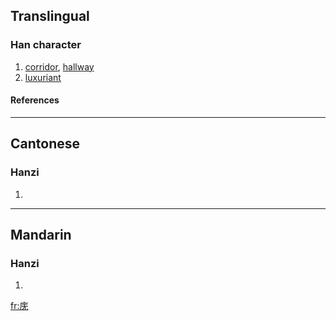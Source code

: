 {{see|廡}}

==Translingual==
===Han character===
{{Han char|rn=53|rad=广|as=04|sn=7|four=|canj=戈一大山 (IMKU)}}
# [[corridor]], [[hallway]]
# [[luxuriant]]
====References====
{{Han ref|kx=0344.051|hdz=20873.190|uh=5E91|ud=24209}}
----
==Cantonese==
===Hanzi===
{{yue-hanzi|jyut=|y=mou4, mou5}}
# {{defn|Cantonese}}
----
==Mandarin==
===Hanzi===
{{cmn-hanzi|tra=廡|pin=[[wǔ]] (wu3)|wg=wu<sup>3</sup>}}
# {{defn|Mandarin}}

[[fr:庑]]
